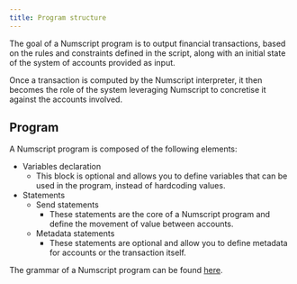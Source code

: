 ```yaml
---
title: Program structure
---
```


The goal of a Numscript program is to output financial transactions, based on the rules and constraints defined in the script, along with an initial state of the system of accounts provided as input.

Once a transaction is computed by the Numscript interpreter, it then becomes the role of the system leveraging Numscript to concretise it against the accounts involved.

## Program

A Numscript program is composed of the following elements:

* Variables declaration
  * This block is optional and allows you to define variables that can be used in the program, instead of hardcoding values.
* Statements
  * Send statements
    * These statements are the core of a Numscript program and define the movement of value between accounts.
  * Metadata statements
    * These statements are optional and allow you to define metadata for accounts or the transaction itself.

The grammar of a Numscript program can be found [here](https://github.com/formancehq/numscript/blob/main/Numscript.g4).
